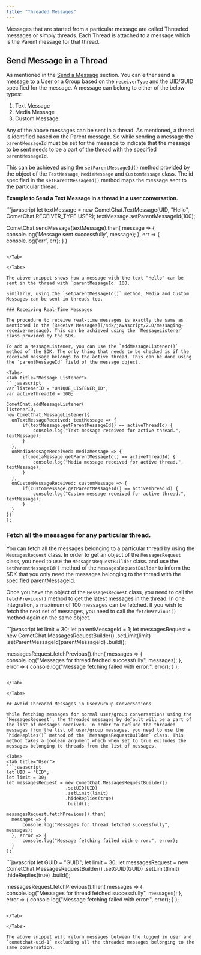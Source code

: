 ```yaml
---
title: "Threaded Messages"
---
```




Messages that are started from a particular message are called Threaded messages or simply threads. Each Thread is attached to a message which is the Parent message for that thread.

## Send Message in a Thread

As mentioned in the [Send a Message](/sdk/javascript/2.0/messaging-send-message) section. You can either send a message to a User or a Group based on the `receiverType` and the UID/GUID specified for the message. A message can belong to either of the below types:

1. Text Message
2. Media Message
3. Custom Message.

Any of the above messages can be sent in a thread. As mentioned, a thread is identified based on the Parent message. So while sending a message the `parentMessageId` must be set for the message to indicate that the message to be sent needs to be a part of the thread with the specified `parentMessageId`.

This can be achieved using the `setParentMessageId()` method provided by the object of the `TextMessage`, `MediaMessage` and `CustomMessage` class. The id specified in the `setParentMessageId()` method maps the message sent to the particular thread.

**Example to Send a Text Message in a thread in a user conversation.**

<Tabs>
<Tab title="User">
```javascript
let textMessage = new CometChat.TextMessage(UID, "Hello", CometChat.RECEIVER_TYPE.USER);
textMessage.setParentMessageId(100);

CometChat.sendMessage(textMessage).then(
  message => {
      console.log('Message sent successfully', message);
  }, err => {
      console.log('err', err);
  }
)
```

</Tab>

</Tabs>

The above snippet shows how a message with the text "Hello" can be sent in the thread with `parentMessageId` 100.

Similarly, using the `setparentMessageId()` method, Media and Custom Messages can be sent in threads too.

### Receiving Real-Time Messages

The procedure to receive real-time messages is exactly the same as mentioned in the [Receive Messages](/sdk/javascript/2.0/messaging-receive-message). This can be achieved using the `MessageListener` class provided by the SDK.

To add a MessageListener, you can use the `addMessageListener()` method of the SDK. The only thing that needs to be checked is if the received message belongs to the active thread. This can be done using the `parentMessageId` field of the message object.

<Tabs>
<Tab title="Message Listener">
```javascript
var listenerID = "UNIQUE_LISTENER_ID";
var activeThreadId = 100;

CometChat.addMessageListener(
listenerID,
new CometChat.MessageListener({
  onTextMessageReceived: textMessage => {
      if(textMessage.getParentMessageId() == activeThreadId) {
          console.log("Text message received for active thread.", textMessage);
      }
  },
  onMediaMessageReceived: mediaMessage => {
      if(mediaMessage.getParentMessageId() == activeThreadId) {
          console.log("Media message received for active thread.", textMessage);
      }
  },
  onCustomMessageReceived: customMessage => {
      if(customMessage.getParentMessageId() == activeThreadId) {
          console.log("Custom message received for active thread.", textMessage);
      }
  }
})
);
```

</Tab>

</Tabs>

### Fetch all the messages for any particular thread.

You can fetch all the messages belonging to a particular thread by using the `MessagesRequest` class. In order to get an object of the `MessagesRequest` class, you need to use the `MessagesRequestBuilder` class. and use the `setParentMessageId()` method of the `MessagesRequestBuilder` to inform the SDK that you only need the messages belonging to the thread with the specified parentMessageId.

Once you have the object of the `MessagesRequest` class, you need to call the `fetchPrevious()` method to get the latest messages in the thread. In one integration, a maximum of 100 messages can be fetched. If you wish to fetch the next set of messages, you need to call the `fetchPrevious()` method again on the same object.

<Tabs>
<Tab title="Fetch all message for a thread">
```javascript
let limit = 30;
let parentMessageId = 1;
let messagesRequest = new CometChat.MessagesRequestBuilder()
                      .setLimit(limit)
                      .setParentMessageId(parentMessageId)
                      .build();
     
messagesRequest.fetchPrevious().then(
  messages => {
      console.log("Messages for thread fetched successfully", messages);
  }, error => {
      console.log("Message fetching failed with error:", error);
  }
);
```

</Tab>

</Tabs>

## Avoid Threaded Messages in User/Group Conversations

While fetching messages for normal user/group conversations using the `MessagesRequest`, the threaded messages by default will be a part of the list of messages received. In order to exclude the threaded messages from the list of user/group messages, you need to use the `hideReplies()` method of the `MessagesRequestBuilder` class. This method takes a boolean argument which when set to true excludes the messages belonging to threads from the list of messages.

<Tabs>
<Tab title="User">
```javascript
let UID = "UID";
let limit = 30;
let messagesRequest = new CometChat.MessagesRequestBuilder()
                      .setUID(UID)
                      .setLimit(limit)
                      .hideReplies(true)
                      .build();
     
messagesRequest.fetchPrevious().then(
  messages => {
      console.log("Messages for thread fetched successfully", messages);
  }, error => {
      console.log("Message fetching failed with error:", error);
  }
);
```

</Tab>

<Tab title="Group">
```javascript
let GUID = "GUID";
let limit = 30;
let messagesRequest = new CometChat.MessagesRequestBuilder()
                      .setGUID(GUID)
                      .setLimit(limit)
                      .hideReplies(true)
                      .build();
     
messagesRequest.fetchPrevious().then(
  messages => {
      console.log("Messages for thread fetched successfully", messages);
  }, error => {
      console.log("Message fetching failed with error:", error);
  }
);
```

</Tab>

</Tabs>

The above snippet will return messages between the logged in user and `cometchat-uid-1` excluding all the threaded messages belonging to the same conversation.
